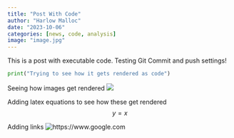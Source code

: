 ```yaml
---
title: "Post With Code"
author: "Harlow Malloc"
date: "2023-10-06"
categories: [news, code, analysis]
image: "image.jpg"
---
```


This is a post with executable code.
Testing Git Commit and push settings!

```python
print("Trying to see how it gets rendered as code")
```

Seeing how images get rendered
![](image.jpg)

Adding latex equations to see how these get rendered
$$
y = x
$$

Adding links
![https://www.google.com](Link!)